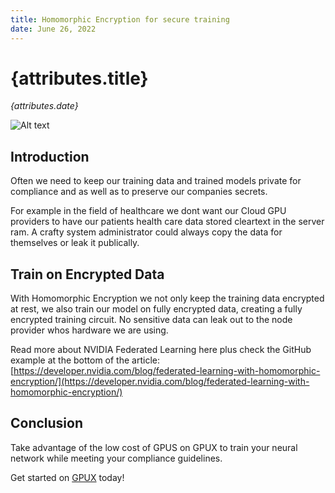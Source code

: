 ```yaml
---
title: Homomorphic Encryption for secure training
date: June 26, 2022
---
```


# {attributes.title}

_{attributes.date}_

![Alt text](https://i.ibb.co/30Mcs7R/livee.jpg "title")

## Introduction

Often we need to keep our training data and trained models private for compliance and as well as to preserve our companies secrets.

For example in the field of healthcare we dont want our Cloud GPU providers to have our patients health care data stored cleartext in the server ram. A crafty system administrator could always copy the data for themselves or leak it publically.

## Train on Encrypted Data

With Homomorphic Encryption we not only keep the training data encrypted at rest, we also train our model on fully encrypted data, creating a fully encrypted training circuit. No sensitive data can leak out to the node provider whos hardware we are using.

Read more about NVIDIA Federated Learning here plus check the GitHub example at the bottom of the article: [https://developer.nvidia.com/blog/federated-learning-with-homomorphic-encryption/](https://developer.nvidia.com/blog/federated-learning-with-homomorphic-encryption/)

## Conclusion

Take advantage of the low cost of GPUS on GPUX to train your neural network while meeting your compliance guidelines.

Get started on [GPUX](https://gpux.ai/) today!
